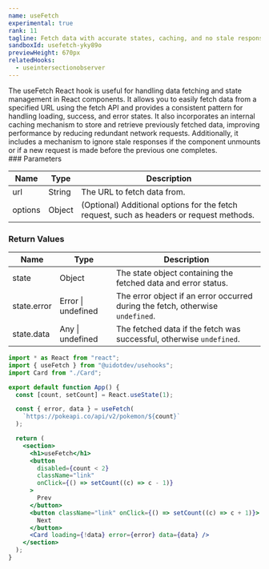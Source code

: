 ```yaml
---
name: useFetch
experimental: true
rank: 11
tagline: Fetch data with accurate states, caching, and no stale responses using useFetch.
sandboxId: usefetch-yky89o
previewHeight: 670px
relatedHooks:
  - useintersectionobserver
---
```



<HookDescription name={frontmatter.name}>
  The useFetch React hook is useful for handling data fetching and state
  management in React components. It allows you to easily fetch data from a
  specified URL using the fetch API and provides a consistent pattern for
  handling loading, success, and error states. It also incorporates an internal
  caching mechanism to store and retrieve previously fetched data, improving
  performance by reducing redundant network requests. Additionally, it includes
  a mechanism to ignore stale responses if the component unmounts or if a new
  request is made before the previous one completes.
</HookDescription>

<div class="reference">
  ### Parameters

  | Name    | Type   | Description                                                                              |
  | ------- | ------ | ---------------------------------------------------------------------------------------- |
  | url     | String | The URL to fetch data from.                                                              |
  | options | Object | (Optional) Additional options for the fetch request, such as headers or request methods. |

  ### Return Values

  | Name        | Type               | Description                                                                    |
  | ----------- | ------------------ | ------------------------------------------------------------------------------ |
  | state       | Object             | The state object containing the fetched data and error status.                 |
  | state.error | Error \| undefined | The error object if an error occurred during the fetch, otherwise `undefined`. |
  | state.data  | Any \| undefined   | The fetched data if the fetch was successful, otherwise `undefined`.           |
</div>

<CodePreview
  sandboxId={frontmatter.sandboxId}
  previewHeight={frontmatter.previewHeight}
/>

<StaticCodeContainer>

```jsx
import * as React from "react";
import { useFetch } from "@uidotdev/usehooks";
import Card from "./Card";

export default function App() {
  const [count, setCount] = React.useState(1);

  const { error, data } = useFetch(
    `https://pokeapi.co/api/v2/pokemon/${count}`
  );

  return (
    <section>
      <h1>useFetch</h1>
      <button
        disabled={count < 2}
        className="link"
        onClick={() => setCount((c) => c - 1)}
      >
        Prev
      </button>
      <button className="link" onClick={() => setCount((c) => c + 1)}>
        Next
      </button>
      <Card loading={!data} error={error} data={data} />
    </section>
  );
}
```

</StaticCodeContainer>
